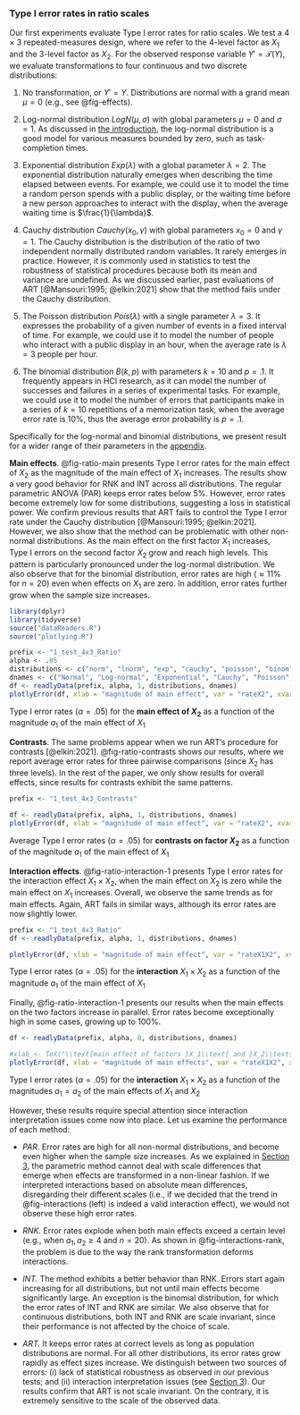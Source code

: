 ### Type I error rates in ratio scales {#ratio}
Our first experiments evaluate Type I error rates for ratio scales. We test a 4 $\times$ 3 repeated-measures design, where we refer to the 4-level factor as $X_1$ and the 3-level factor as $X_2$. For the observed response variable $Y' = \mathcal{T}(Y)$, we evaluate transformations to four continuous and two discrete distributions:  

1. No transformation, or $Y' = Y$. Distributions are normal with a grand mean $\mu = 0$ (e.g., see @fig-effects). 

2. Log-normal distribution $LogN(\mu, \sigma)$ with global parameters $\mu = 0$ and $\sigma = 1$. As discussed in [the introduction](#intro), the log-normal distribution is a good model for various measures bounded by zero, such as task-completion times. 

3. Exponential distribution $Exp(\lambda)$ with a global parameter $\lambda = 2$. The exponential distribution naturally emerges when describing the time elapsed between events. For example, we could use it to model the time a random person spends with a public display, or the waiting time before a new person approaches to interact with the display, when the average waiting time is $\frac{1}{\lambda}$. 

4. Cauchy distribution $Cauchy(x_0,\gamma)$ with global parameters $x_0 = 0$ and $\gamma = 1$. The Cauchy distribution is the distribution of the ratio of two independent normally distributed random variables. It rarely emerges in practice. However, it is commonly used in statistics to test the robustness of statistical procedures because both its mean and variance are undefined. As we discussed earlier, past evaluations of ART [@Mansouri:1995; @elkin:2021] show that the method fails under the Cauchy distribution.

5. The Poisson distribution $Pois(\lambda)$ with a single parameter $\lambda = 3$. It expresses the probability of a given number of events in a fixed interval of time. For example, we could use it to model the number of people who interact with a public display in an hour, when the average rate is $\lambda = 3$ people per hour.

6. The binomial distribution $B(k,p)$ with parameters $k = 10$ and $p=.1$. It frequently appears in HCI research, as it can model the number of successes and failures in a series of experimental tasks. For example, we could use it to model the number of errors that participants make in a series of $k = 10$ repetitions of a memorization task, when the average error rate is $10\%$, thus the average error probability is $p=.1$. 

Specifically for the log-normal and binomial distributions, we present result for a wider range of their parameters in the [appendix](appendix.html).

**Main effects**. @fig-ratio-main presents Type I error rates for the main effect of $X_2$ as the magnitude of the main effect of $X_1$ increases. The results show a very good behavior for RNK and INT across all distributions. The regular parametric ANOVA (PAR) keeps error rates below $5\%$. However, error rates become extremely low for some distributions, suggesting a loss in statistical power. We confirm previous results that ART fails to control the Type I error rate under the Cauchy distribution [@Mansouri:1995; @elkin:2021]. However, we also show that the method can be problematic with other non-normal distributions. As the main effect on the first factor $X_1$ increases, Type I errors on the second factor $X_2$ grow and reach high levels. This pattern is particularly pronounced under the log-normal distribution. We also observe that for the binomial distribution, error rates are high ($\approx 11\%$ for $n = 20$) even when effects on $X_1$ are zero. In addition, error rates further grow when the sample size increases.

::: {#fig-ratio-main}
```r
library(dplyr)
library(tidyverse)
source("dataReaders.R")
source("plotlying.R")

prefix <- "1_test_4x3_Ratio"
alpha <- .05
distributions <- c("norm", "lnorm", "exp", "cauchy", "poisson", "binom")
dnames <- c("Normal", "Log-normal", "Exponential", "Cauchy", "Poisson", "Binomial")
df <- readlyData(prefix, alpha, 1, distributions, dnames)
plotlyError(df, xlab = "magnitude of main effect", var = "rateX2", xvar = "effectX1", max = 64)
```
Type I error rates ($\alpha = .05$) for the **main effect of $X_2$** as a function of the magnitude $a_1$ of the main effect of $X_1$
:::

**Contrasts**. The same problems appear when we run ART's procedure for contrasts [@elkin:2021]. @fig-ratio-contrasts shows our results, where we report average error rates for three pairwise comparisons (since $X_2$ has three levels). In the rest of the paper, we only show results for overall effects, since results for contrasts exhibit the same patterns. 

::: {#fig-ratio-contrasts}
```r
prefix <- "1_test_4x3_Contrasts"

df <- readlyData(prefix, alpha, 1, distributions, dnames)
plotlyError(df, xlab = "magnitude of main effect", var = "rateX2", xvar = "effectX1", max = 52)
```
Average Type I error rates ($\alpha = .05$) for **contrasts on factor $X_2$** as a function of the magnitude $a_1$ of the main effect of $X_1$ 
:::

**Interaction effects**. @fig-ratio-interaction-1 presents Type I error rates for the interaction effect $X_1 \times X_2$, when the main effect on $X_2$ is zero while the main effect on $X_1$ increases. Overall, we observe the same trends as for main effects. Again, ART fails in similar ways, although its error rates are now slightly lower. 

::: {#fig-ratio-interaction-1}
```r
prefix <- "1_test_4x3_Ratio"
df <- readlyData(prefix, alpha, 1, distributions, dnames)

plotlyError(df, xlab = "magnitude of main effect", var = "rateX1X2", xvar = "effectX1", max = 52)
```
Type I error rates ($\alpha = .05$) for the **interaction** $X_1 \times X_2$ as a function of the magnitude $a_1$ of the main effect of $X_1$ 
:::

Finally, @fig-ratio-interaction-1 presents our results when the main effects on the two factors increase in parallel. Error rates become exceptionally high in some cases, growing up to $100\%$. 

::: {#fig-ratio-interaction-2}
```r
df <- readlyData(prefix, alpha, 0, distributions, dnames)

#xlab <- TeX("\\text{main effect of factors }X_1\\text{ and }X_2\\text{ }(a_1 = a_2)")
plotlyError(df, xlab = "magnitude of main effects", var = "rateX1X2", xvar = "effectX1", max = 105)
```
Type I error rates ($\alpha = .05$) for the **interaction** $X_1 \times X_2$ as a function of the magnitudes $a_1 = a_2$ of the main effects of $X_1$ and $X_2$ 
:::

However, these results require special attention since interaction interpretation issues come now into place. Let us examine the performance of each method: 

- *PAR*. Error rates are high for all non-normal distributions, and become even higher when the sample size increases. As we explained in [Section 3](#interpretation), the parametric method cannot deal with scale differences that emerge when effects are transformed in a non-linear fashion. If we interpreted interactions based on absolute mean differences, disregarding their different scales (i.e., if we decided that the trend in @fig-interactions (left) is indeed a valid interaction effect), we would not observe these high error rates. 

- *RNK.* Error rates explode when both main effects exceed a certain level (e.g., when $a_1, a_2 \ge 4$ and $n = 20$). As shown in @fig-interactions-rank, the problem is due to the way the rank transformation deforms interactions.

- *INT.* The method exhibits a better behavior than RNK. Errors start again increasing for all distributions, but not until main effects become significantly large. An exception is the binomial distribution, for which the error rates of INT and RNK are similar. We also observe that for continuous distributions, both INT and RNK are scale invariant, since their performance is not affected by the choice of scale. 

- *ART.* It keeps error rates at correct levels as long as population distributions are normal. For all other distributions, its error rates grow rapidly as effect sizes increase. We distinguish between two sources of errors: (i) lack of statistical robustness as observed in our previous tests; and (ii) interaction interpretation issues (see [Section 3](#interpretation)). Our results confirm that ART is not scale invariant. On the contrary, it is extremely sensitive to the scale of the observed data. 